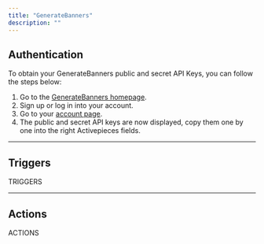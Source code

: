 ```yaml
---
title: "GenerateBanners"
description: ""
---
```


## Authentication

To obtain your GenerateBanners public and secret API Keys, you can follow the steps below:

1. Go to the [GenerateBanners homepage](https://www.generatebanners.com/).
2. Sign up or log in into your account.
3. Go to your [account page](https://www.generatebanners.com/app/account).
4. The public and secret API keys are now displayed, copy them one by one into the right Activepieces fields.

---

## Triggers

TRIGGERS

---

## Actions

ACTIONS
